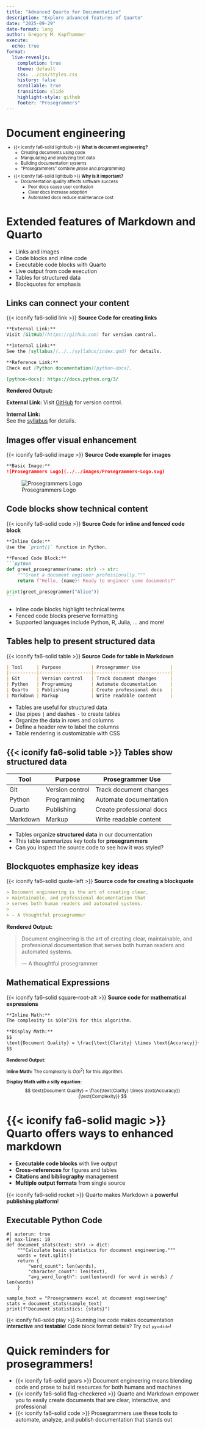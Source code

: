 ```yaml
---
title: "Advanced Quarto for Documentation"
description: "Explore advanced features of Quarto"
date: "2025-09-29"
date-format: long
author: Gregory M. Kapfhammer
execute:
  echo: true
format:
  live-revealjs:
    completion: true
    theme: default
    css: ../css/styles.css
    history: false
    scrollable: true
    transition: slide
    highlight-style: github
    footer: "Prosegrammers"
---
```


# Document engineering

::: {.fragment style="margin-top: -0.5em; font-size: 0.80em;"} 

- {{< iconify fa6-solid lightbulb >}} **What is document engineering?**
    - Creating documents using code
    - Manipulating and analyzing text data
    - Building documentation systems
    - "Prosegrammers" combine *prose* and *programming*

:::

::: {.fragment style="margin-top: -0.5em; font-size: 0.80em;"}

- {{< iconify fa6-solid lightbulb >}} **Why is it important?**
    - Documentation quality affects software success
        - Poor docs cause user confusion
        - Clear docs increase adoption
        - Automated docs reduce maintenance cost

:::

# Extended features of Markdown and Quarto

::: fragment

- Links and images
- Code blocks and inline code
- Executable code blocks with Quarto
- Live output from code execution
- Tables for structured data
- Blockquotes for emphasis

:::

## Links can connect your content

{{< iconify fa6-solid link >}} **Source Code for creating links**

```markdown
**External Link:**
Visit [GitHub](https://github.com) for version control.

**Internal Link:**
See the [syllabus](../../syllabus/index.qmd) for details.

**Reference Link:**
Check out [Python documentation][python-docs].

[python-docs]: https://docs.python.org/3/
```

**Rendered Output:**

**External Link:**
Visit [GitHub](https://github.com) for version control.

**Internal Link:**  
See the [syllabus](../../syllabus/index.qmd) for details.

## Images offer visual enhancement

{{< iconify fa6-solid image >}} **Source Code example for images**

```markdown
**Basic Image:**
![Prosegrammers Logo](../../images/Prosegrammers-Logo.svg)
```

![Prosegrammers Logo](../../images/Prosegrammers-Logo.svg)

## Code blocks show technical content

{{< iconify fa6-solid code >}} **Source Code for inline and fenced code block**

````markdown
**Inline Code:**
Use the `print()` function in Python.

**Fenced Code Block:**
```python
def greet_prosegrammer(name: str) -> str:
    """Greet a document engineer professionally."""
    return f"Hello, {name}! Ready to engineer some documents?"

print(greet_prosegrammer("Alice"))
```
````

::: incremental

- Inline code blocks highlight technical terms
- Fenced code blocks preserve formatting
- Supported languages include Python, R, Julia, ... and more!

:::

## Tables help to present structured data

{{< iconify fa6-solid table >}} **Source Code for table in Markdown**

```markdown
| Tool     | Purpose           | Prosegrammer Use           |
|----------|-------------------|----------------------------|
| Git      | Version control   | Track document changes     |
| Python   | Programming       | Automate documentation     |
| Quarto   | Publishing        | Create professional docs   |
| Markdown | Markup            | Write readable content     |
```

::: incremental

- Tables are useful for structured data
- Use pipes `|` and dashes `-` to create tables
- Organize the data in rows and columns
- Define a header row to label the columns
- Table rendering is customizable with CSS

:::

## {{< iconify fa6-solid table >}} Tables show structured data

| Tool | Purpose | Prosegrammer Use |
|------|---------|------------------|
| Git | Version control | Track document changes |
| Python | Programming | Automate documentation |
| Quarto | Publishing | Create professional docs |
| Markdown | Markup | Write readable content |

::: fragment

- Tables organize **structured data** in our documentation
- This table summarizes key tools for **prosegrammers**
- Can you inspect the source code to see how it was styled?

:::

##  Blockquotes emphasize key ideas

{{< iconify fa6-solid quote-left >}} **Source code for creating a blockquote**

```markdown
> Document engineering is the art of creating clear, 
> maintainable, and professional documentation that 
> serves both human readers and automated systems.
>
> — A thoughtful prosegrammer
```

**Rendered Output:**

> Document engineering is the art of creating clear, 
> maintainable, and professional documentation that 
> serves both human readers and automated systems.
>
> — A thoughtful prosegrammer

##  Mathematical Expressions

{{< iconify fa6-solid square-root-alt >}} **Source code for mathematical expressions**

```markdown
**Inline Math:**
The complexity is $O(n^2)$ for this algorithm.

**Display Math:**
$$
\text{Document Quality} = \frac{\text{Clarity} \times \text{Accuracy}}{\text{Complexity}}
$$
```

::: {.fragment .fade style="margin-top: 0.2em; font-size: 0.85em;"}

**Rendered Output:**

**Inline Math:** The complexity is $O(n^2)$ for this algorithm.

**Display Math with a silly equation:**
$$
\text{Document Quality} = \frac{\text{Clarity} \times \text{Accuracy}}{\text{Complexity}}
$$

:::

# {{< iconify fa6-solid magic >}} Quarto offers ways to enhanced markdown

::: {.incremental}
- **Executable code blocks** with live output
- **Cross-references** for figures and tables  
- **Citations and bibliography** management
- **Multiple output formats** from single source
:::

::: {.fragment .fade  style="font-size: 1.0em;"}

{{< iconify fa6-solid rocket >}} Quarto makes Markdown a **powerful
publishing platform**!

:::

## Executable Python Code

```pyodide
#| autorun: true
#| max-lines: 10
def document_stats(text: str) -> dict:
    """Calculate basic statistics for document engineering."""
    words = text.split()
    return {
        "word_count": len(words),
        "character_count": len(text),
        "avg_word_length": sum(len(word) for word in words) / len(words)
    }

sample_text = "Prosegrammers excel at document engineering"
stats = document_stats(sample_text)
print(f"Document statistics: {stats}")
```

::: {.fragment .fade style="margin-top: 0.4em; font-size: 0.95em;"}

{{< iconify fa6-solid play >}} Running live code makes documentation
**interactive** and **testable**! Code block format details? Try out `pyodide`! 

:::

#  Quick reminders for prosegrammers!

::: {.fragment .fade style="font-size: 1.0em;"}

- {{< iconify fa6-solid gears >}} Document engineering means blending code and
prose to build resources for both humans and machines
- {{< iconify fa6-solid flag-checkered >}} Quarto and Markdown empower you to
easily create documents that are clear, interactive, and professional
- {{< iconify fa6-solid code >}} Prosegrammers use these tools to
automate, analyze, and publish documentation that stands out

:::
